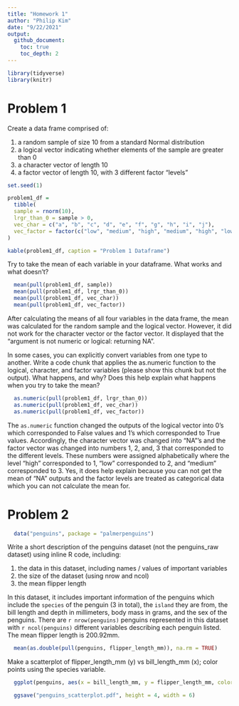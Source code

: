 ```yaml
---
title: "Homework 1"
author: "Philip Kim"
date: "9/22/2021"
output: 
  github_document:
    toc: true
    toc_depth: 2
---
```


```r
library(tidyverse)
library(knitr)
```


# Problem 1

Create a data frame comprised of:

  1. a random sample of size 10 from a standard Normal distribution
  2. a logical vector indicating whether elements of the sample are greater than 0
  3. a character vector of length 10
  4. a factor vector of length 10, with 3 different factor “levels”

```r
set.seed(1)

problem1_df = 
  tibble(
  sample = rnorm(10),
  lrgr_than_0 = sample > 0,
  vec_char = c("a", "b", "c", "d", "e", "f", "g", "h", "i", "j"),
  vec_factor = factor(c("low", "medium", "high", "medium", "high", "low", "low", "medium", "high", "high"))
)

kable(problem1_df, caption = "Problem 1 Dataframe")
```

Try to take the mean of each variable in your dataframe. What works and what doesn’t?

```r
  mean(pull(problem1_df, sample))
  mean(pull(problem1_df, lrgr_than_0))
  mean(pull(problem1_df, vec_char))
  mean(pull(problem1_df, vec_factor))
```

After calculating the means of all four variables in the data frame, the mean was calculated for the random sample and the logical vector. However, it did not work for the character vector or the factor vector. It displayed that the "argument is not numeric or logical: returning NA".


In some cases, you can explicitly convert variables from one type to another. Write a code chunk that applies the as.numeric function to the logical, character, and factor variables (please show this chunk but not the output). What happens, and why? Does this help explain what happens when you try to take the mean?

```r
  as.numeric(pull(problem1_df, lrgr_than_0))
  as.numeric(pull(problem1_df, vec_char))
  as.numeric(pull(problem1_df, vec_factor))
```

The `as.numeric` function changed the outputs of the logical vector into 0's which corresponded to False values and 1's which corresponded to True values. Accordingly, the character vector was changed into "NA"'s and the factor vector was changed into numbers 1, 2, and, 3 that corresponded to the different levels. These numbers were assigned alphabetically where the level "high" corresponded to 1, "low" corresponded to 2, and "medium" corresponded to 3. Yes, it does help explain because you can not get the mean of "NA" outputs and the factor levels are treated as categorical data which you can not calculate the mean for.




# Problem 2

```r
  data("penguins", package = "palmerpenguins")
```

Write a short description of the penguins dataset (not the penguins_raw dataset) using inline R code, including:

  1. the data in this dataset, including names / values of important variables
  2. the size of the dataset (using nrow and ncol)
  3. the mean flipper length

In this dataset, it includes important information of the penguins which include the `species` of the penguin (3 in total), the `island` they are from, the bill length and depth in millimeters, body mass in grams, and the sex of the penguins. There are `r nrow(penguins)` penguins represented in this dataset with `r ncol(penguins)` different variables describing each penguin listed. The mean flipper length is 200.92mm.

```r
  mean(as.double(pull(penguins, flipper_length_mm)), na.rm = TRUE)
```


Make a scatterplot of flipper_length_mm (y) vs bill_length_mm (x); color points using the species variable.

```r
  ggplot(penguins, aes(x = bill_length_mm, y = flipper_length_mm, color = species)) + labs(x = "Bill Length (mm)", y = "Flipper Length (mm)") + ggtitle("Bill Length vs. Flipper Length \nacross Penguin Species") + labs(colour = "Penguin Species") + theme(plot.title = element_text(hjust = 0.5)) + geom_point()

  ggsave("penguins_scatterplot.pdf", height = 4, width = 6)
```

